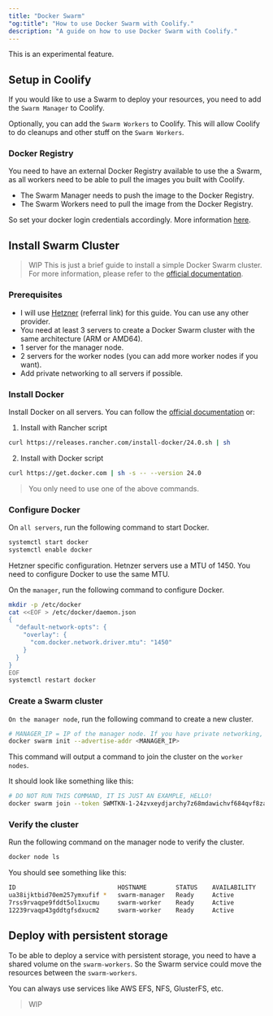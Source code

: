 ```yaml
---
title: "Docker Swarm"
"og:title": "How to use Docker Swarm with Coolify."
description: "A guide on how to use Docker Swarm with Coolify."
---
```


<Warning>This is an experimental feature.</Warning>

## Setup in Coolify

If you would like to use a Swarm to deploy your resources, you need to add the `Swarm Manager` to Coolify.

Optionally, you can add the `Swarm Workers` to Coolify. This will allow Coolify to do cleanups and other stuff on the `Swarm Workers`.

### Docker Registry

You need to have an external Docker Registry available to use the a Swarm, as all workers need to be able to pull the images you built with Coolify.

- The Swarm Manager needs to push the image to the Docker Registry.
- The Swarm Workers need to pull the image from the Docker Registry.

So set your docker login credentials accordingly. More information [here](./registry).

## Install Swarm Cluster

> WIP
> This is just a brief guide to install a simple Docker Swarm cluster. For more information, please refer to the [official documentation](https://docs.docker.com/engine/swarm/).

### Prerequisites

- I will use [Hetzner](https://coolify.io/hetzner) (referral link) for this guide. You can use any other provider.
- You need at least 3 servers to create a Docker Swarm cluster with the same architecture (ARM or AMD64).
- 1 server for the manager node.
- 2 servers for the worker nodes (you can add more worker nodes if you want).
- Add private networking to all servers if possible.

### Install Docker

Install Docker on all servers. You can follow the [official documentation](https://docs.docker.com/engine/install/) or:

1. Install with Rancher script

```bash
curl https://releases.rancher.com/install-docker/24.0.sh | sh
```

2. Install with Docker script

```bash
curl https://get.docker.com | sh -s -- --version 24.0
```

> You only need to use one of the above commands.

### Configure Docker

On `all servers`, run the following command to start Docker.

```bash
systemctl start docker
systemctl enable docker
```

<Warning>
Hetzner specific configuration. Hetnzer servers use a MTU of 1450. You need to configure Docker to use the same MTU.

On the `manager`, run the following command to configure Docker.

```bash
mkdir -p /etc/docker
cat <<EOF > /etc/docker/daemon.json
{
  "default-network-opts": {
    "overlay": {
      "com.docker.network.driver.mtu": "1450"
    }
  }
}
EOF
systemctl restart docker
```

</Warning>

### Create a Swarm cluster

`On the manager node`, run the following command to create a new cluster.

```bash
# MANAGER_IP = IP of the manager node. If you have private networking, use the private IP, like 10.0.0.x.
docker swarm init --advertise-addr <MANAGER_IP>

```

This command will output a command to join the cluster on the `worker nodes`.

It should look like something like this:

```bash
# DO NOT RUN THIS COMMAND, IT IS JUST AN EXAMPLE, HELLO!
docker swarm join --token SWMTKN-1-24zvxeydjarchy7z68mdawichvf684qvf8zalx3rmwfgi6pzm3-4ftqn9n8v98kx3phfqjimtkzx 10.0.0.2:2377
```

### Verify the cluster

Run the following command on the manager node to verify the cluster.

```bash
docker node ls
```

You should see something like this:

```bash
ID                            HOSTNAME        STATUS    AVAILABILITY   MANAGER STATUS   ENGINE VERSION
ua38ijktbid70em257ymxufif *   swarm-manager   Ready     Active         Leader           24.0.2
7rss9rvaqpe9fddt5ol1xucmu     swarm-worker    Ready     Active                          24.0.2
12239rvaqp43gddtgfsdxucm2     swarm-worker    Ready     Active                          24.0.2

```

## Deploy with persistent storage

To be able to deploy a service with persistent storage, you need to have a shared volume on the `swarm-workers`. So the Swarm service could move the resources between the `swarm-workers`.

You can always use services like AWS EFS, NFS, GlusterFS, etc.

> WIP
